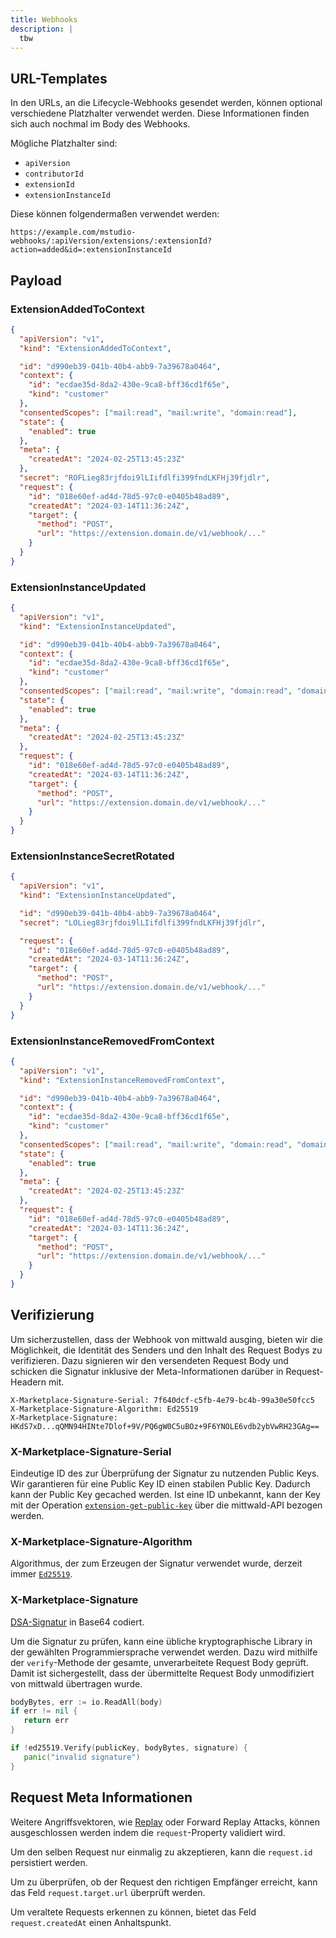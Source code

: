 ```yaml
---
title: Webhooks
description: |
  tbw
---
```


## URL-Templates

In den URLs, an die Lifecycle-Webhooks gesendet werden, können optional verschiedene Platzhalter verwendet werden. Diese Informationen finden sich auch nochmal im Body des Webhooks.

Mögliche Platzhalter sind:

- `apiVersion`
- `contributorId`
- `extensionId`
- `extensionInstanceId`

Diese können folgendermaßen verwendet werden:

`https://example.com/mstudio-webhooks/:apiVersion/extensions/:extensionId?action=added&id=:extensionInstanceId`

## Payload

### ExtensionAddedToContext

```json
{
  "apiVersion": "v1",
  "kind": "ExtensionAddedToContext",

  "id": "d990eb39-041b-40b4-abb9-7a39678a0464",
  "context": {
    "id": "ecdae35d-8da2-430e-9ca8-bff36cd1f65e",
    "kind": "customer"
  },
  "consentedScopes": ["mail:read", "mail:write", "domain:read"],
  "state": {
    "enabled": true
  },
  "meta": {
    "createdAt": "2024-02-25T13:45:23Z"
  },
  "secret": "ROFLieg83rjfdoi9lLIifdlfi399fndLKFHj39fjdlr",
  "request": {
    "id": "018e60ef-ad4d-78d5-97c0-e0405b48ad89",
    "createdAt": "2024-03-14T11:36:24Z",
    "target": {
      "method": "POST",
      "url": "https://extension.domain.de/v1/webhook/..."
    }
  }
}
```

### ExtensionInstanceUpdated

```json
{
  "apiVersion": "v1",
  "kind": "ExtensionInstanceUpdated",

  "id": "d990eb39-041b-40b4-abb9-7a39678a0464",
  "context": {
    "id": "ecdae35d-8da2-430e-9ca8-bff36cd1f65e",
    "kind": "customer"
  },
  "consentedScopes": ["mail:read", "mail:write", "domain:read", "domain:write"],
  "state": {
    "enabled": true
  },
  "meta": {
    "createdAt": "2024-02-25T13:45:23Z"
  },
  "request": {
    "id": "018e60ef-ad4d-78d5-97c0-e0405b48ad89",
    "createdAt": "2024-03-14T11:36:24Z",
    "target": {
      "method": "POST",
      "url": "https://extension.domain.de/v1/webhook/..."
    }
  }
}
```

### ExtensionInstanceSecretRotated

```json
{
  "apiVersion": "v1",
  "kind": "ExtensionInstanceUpdated",

  "id": "d990eb39-041b-40b4-abb9-7a39678a0464",
  "secret": "LOLieg83rjfdoi9lLIifdlfi399fndLKFHj39fjdlr",

  "request": {
    "id": "018e60ef-ad4d-78d5-97c0-e0405b48ad89",
    "createdAt": "2024-03-14T11:36:24Z",
    "target": {
      "method": "POST",
      "url": "https://extension.domain.de/v1/webhook/..."
    }
  }
}
```

### ExtensionInstanceRemovedFromContext

```json
{
  "apiVersion": "v1",
  "kind": "ExtensionInstanceRemovedFromContext",

  "id": "d990eb39-041b-40b4-abb9-7a39678a0464",
  "context": {
    "id": "ecdae35d-8da2-430e-9ca8-bff36cd1f65e",
    "kind": "customer"
  },
  "consentedScopes": ["mail:read", "mail:write", "domain:read", "domain:write"],
  "state": {
    "enabled": true
  },
  "meta": {
    "createdAt": "2024-02-25T13:45:23Z"
  },
  "request": {
    "id": "018e60ef-ad4d-78d5-97c0-e0405b48ad89",
    "createdAt": "2024-03-14T11:36:24Z",
    "target": {
      "method": "POST",
      "url": "https://extension.domain.de/v1/webhook/..."
    }
  }
}
```

## Verifizierung

Um sicherzustellen, dass der Webhook von mittwald ausging, bieten wir die Möglichkeit, die Identität des Senders und den Inhalt des Request Bodys zu verifizieren. Dazu signieren wir den versendeten Request Body und schicken die Signatur inklusive der Meta-Informationen darüber in Request-Headern mit.

```
X-Marketplace-Signature-Serial: 7f640dcf-c5fb-4e79-bc4b-99a30e50fcc5
X-Marketplace-Signature-Algorithm: Ed25519
X-Marketplace-Signature: HKdS7xD...qQMN94HINte7Dlof+9V/PQ6gW0C5uBOz+9F6YNOLE6vdb2ybVwRH23GAg==
```

### X-Marketplace-Signature-Serial

Eindeutige ID des zur Überprüfung der Signatur zu nutzenden Public Keys. Wir garantieren für eine Public Key ID einen stabilen Public Key. Dadurch kann der Public Key gecached werden. Ist eine ID unbekannt, kann der Key mit der Operation [`extension-get-public-key`](https://api.mittwald.de/v2/docs/#/default/extension-get-public-key) über die mittwald-API bezogen werden.

### X-Marketplace-Signature-Algorithm

Algorithmus, der zum Erzeugen der Signatur verwendet wurde, derzeit immer [`Ed25519`](https://datatracker.ietf.org/doc/html/rfc8032).

### X-Marketplace-Signature

[DSA-Signatur](https://www.rfc-editor.org/rfc/rfc6605.html) in Base64 codiert.

Um die Signatur zu prüfen, kann eine übliche kryptographische Library in der gewählten Programmiersprache verwendet werden. Dazu wird mithilfe der `verify`-Methode der gesamte, unverarbeitete Request Body geprüft. Damit ist sichergestellt, dass der übermittelte Request Body unmodifiziert von mittwald übertragen wurde.

```go
bodyBytes, err := io.ReadAll(body)
if err != nil {
   return err
}

if !ed25519.Verify(publicKey, bodyBytes, signature) {
   panic("invalid signature")
}
```

## Request Meta Informationen

Weitere Angriffsvektoren, wie [Replay](https://csrc.nist.gov/glossary/term/replay_attack) oder Forward Replay Attacks, können ausgeschlossen werden indem die `request`-Property validiert wird.

Um den selben Request nur einmalig zu akzeptieren, kann die `request.id` persistiert werden.

Um zu überprüfen, ob der Request den richtigen Empfänger erreicht, kann das Feld `request.target.url` überprüft werden.

Um veraltete Requests erkennen zu können, bietet das Feld `request.createdAt` einen Anhaltspunkt.
